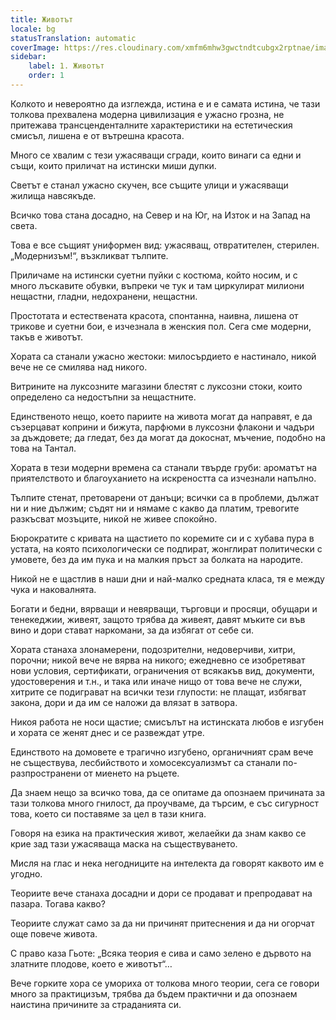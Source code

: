 ```yaml
---
title: Животът
locale: bg
statusTranslation: automatic
coverImage: https://res.cloudinary.com/xmfm6mhw3gwctndtcubgx2rptnae/image/upload/v1741354419/small_cover_la_gran_rebelion_28716e29d2.webp
sidebar:
    label: 1. Животът
    order: 1
---
```

Колкото и невероятно да изглежда, истина е и е самата истина, че тази толкова прехвалена модерна цивилизация е ужасно грозна, не притежава трансценденталните характеристики на естетическия смисъл, лишена е от вътрешна красота.

Много се хвалим с тези ужасяващи сгради, които винаги са едни и същи, които приличат на истински миши дупки.

Светът е станал ужасно скучен, все същите улици и ужасяващи жилища навсякъде.

Всичко това стана досадно, на Север и на Юг, на Изток и на Запад на света.

Това е все същият униформен вид: ужасяващ, отвратителен, стерилен. „Модернизъм!“, възкликват тълпите.

Приличаме на истински суетни пуйки с костюма, който носим, и с много лъскавите обувки, въпреки че тук и там циркулират милиони нещастни, гладни, недохранени, нещастни.

Простотата и естествената красота, спонтанна, наивна, лишена от трикове и суетни бои, е изчезнала в женския пол. Сега сме модерни, такъв е животът.

Хората са станали ужасно жестоки: милосърдието е настинало, никой вече не се смилява над никого.

Витрините на луксозните магазини блестят с луксозни стоки, които определено са недостъпни за нещастните.

Единственото нещо, което париите на живота могат да направят, е да съзерцават коприни и бижута, парфюми в луксозни флакони и чадъри за дъждовете; да гледат, без да могат да докоснат, мъчение, подобно на това на Тантал.

Хората в тези модерни времена са станали твърде груби: ароматът на приятелството и благоуханието на искреността са изчезнали напълно.

Тълпите стенат, претоварени от данъци; всички са в проблеми, дължат ни и ние дължим; съдят ни и нямаме с какво да платим, тревогите разкъсват мозъците, никой не живее спокойно.

Бюрократите с кривата на щастието по коремите си и с хубава пура в устата, на която психологически се подпират, жонглират политически с умовете, без да им пука и на малкия пръст за болката на народите.

Никой не е щастлив в наши дни и най-малко средната класа, тя е между чука и наковалнята.

Богати и бедни, вярващи и невярващи, търговци и просяци, обущари и тенекеджии, живеят, защото трябва да живеят, давят мъките си във вино и дори стават наркомани, за да избягат от себе си.

Хората станаха злонамерени, подозрителни, недоверчиви, хитри, порочни; никой вече не вярва на никого; ежедневно се изобретяват нови условия, сертификати, ограничения от всякакъв вид, документи, удостоверения и т.н., и така или иначе нищо от това вече не служи, хитрите се подиграват на всички тези глупости: не плащат, избягват закона, дори и да им се наложи да влязат в затвора.

Никоя работа не носи щастие; смисълът на истинската любов е изгубен и хората се женят днес и се развеждат утре.

Единството на домовете е трагично изгубено, органичният срам вече не съществува, лесбийството и хомосексуализмът са станали по-разпространени от миенето на ръцете.

Да знаем нещо за всичко това, да се опитаме да опознаем причината за тази толкова много гнилост, да проучваме, да търсим, е със сигурност това, което си поставяме за цел в тази книга.

Говоря на езика на практическия живот, желаейки да знам какво се крие зад тази ужасяваща маска на съществуването.

Мисля на глас и нека негодниците на интелекта да говорят каквото им е угодно.

Теориите вече станаха досадни и дори се продават и препродават на пазара. Тогава какво?

Теориите служат само за да ни причинят притеснения и да ни огорчат още повече живота.

С право каза Гьоте: „Всяка теория е сива и само зелено е дървото на златните плодове, което е животът“…

Вече горките хора се умориха от толкова много теории, сега се говори много за практицизъм, трябва да бъдем практични и да опознаем наистина причините за страданията си.

